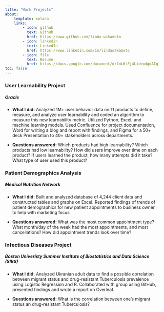 ```yaml
---
title: "Work Projects"
about:
    template: solana
    links:
        - icon: github
          text: Github
          href: https://www.github.com/linda-wakamoto
        - icon: linkedin
          text: LinkedIn
          href: https://www.linkedin.com/in/lindawakamoto
        - icon: file
          text: Resume
          href: https://docs.google.com/document/d/1nL6tFj4LideodgdAIqla3gtP4cOxkGQuoQSvkvoLmXE/edit?usp=sharing
toc: false
---
```


### User Learnability Project
##### Oracle

- **What I did:** Analyzed 1M+ user behavior data on 11 products to define, measure, and analyze user learnability and coded an algorithm to measure this new learnability metric. Utilized Python, Excel, and machine learning models. Used Confluence for project documentation, Word for writing a blog and report with findings, and Figma for a 50+ deck Presentation to 40+ stakeholders across departments.

- **Questions answered:** Which products had high learnability? Which products had low learnability? How did users improve over time on each product? If users learned the product, how many attempts did it take? What type of user used this product?


### Patient Demographics Analysis
##### Medical Nutrition Network

- **What I did:** Built and analyzed database of 4,244 client data and constructed tables and graphs on Excel. Reported findings of trends of patient demographics for new patient appointments to business owner to help with marketing focus

- **Questions answered:** What was the most common appointment type? What month/day of the week had the most appointments, and most cancellations? How did appointment trends look over time?


### Infectious Diseases Project
##### Boston Univeristy Summer Institute of Biostatistics and Data Science (SIBS)

- **What I did:** Analyzed Ukranian adult data to find a possible correlation between migrant status and drug-resistant Tuberculosis prevalence using Logistic Regression and R. Collaborated with group using GitHub, presented findings and wrote a report on Overleaf.

- **Questions answered:** What is the correlation between one's migrant status an drug-resistant Tuberculosis?